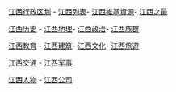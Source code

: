 [[:Category:江西行政区划|江西行政区划]] - [[:Category:江西列表|江西列表]]- [[:Category:江西維基資源|江西維基資源]]- [[:Category:江西之最|江西之最]]

[[:Category:江西历史|江西历史]] - [[:Category:江西地理|江西地理]]- [[:Category:江西政治|江西政治]]- [[:Category:江西族群|江西族群]]

[[:Category:江西教育|江西教育]] - [[:Category:江西建筑|江西建筑]]- [[:Category:江西文化|江西文化]]- [[:Category:江西旅遊|江西旅遊]]

[[:Category:江西交通|江西交通]] - [[:Category:江西军事|江西军事]] 

[[:Category:江西人|江西人物]] - [[:Category:江西公司|江西公司]]